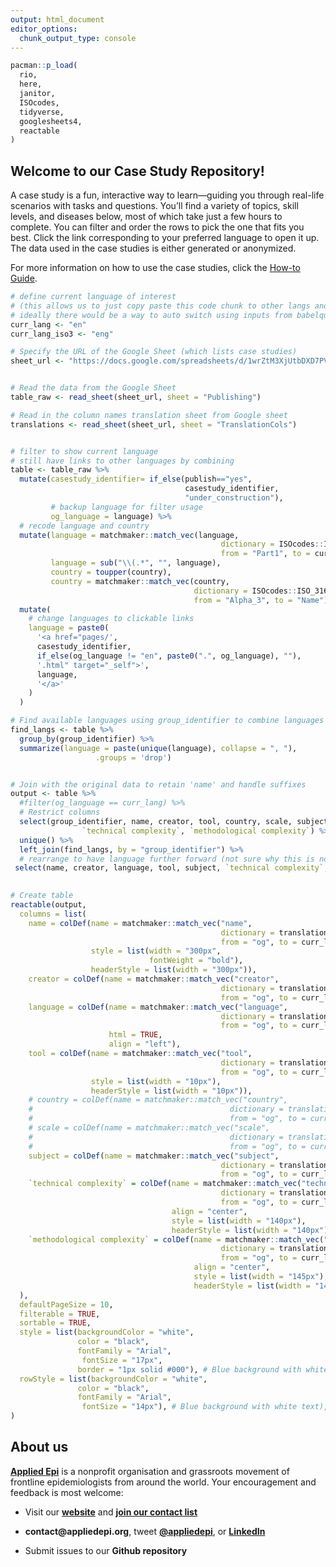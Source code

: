 ```yaml
---
output: html_document
editor_options: 
  chunk_output_type: console
---
```


```r
pacman::p_load(
  rio,
  here,
  janitor,
  ISOcodes,
  tidyverse,
  googlesheets4,
  reactable
)
```

## Welcome to our Case Study Repository!

A case study is a fun, interactive way to learn—guiding you through real-life scenarios with tasks and questions. You’ll find a variety of topics, skill levels, and diseases below, most of which take just a few hours to complete. You can filter and order the rows to pick the one that fits you best. Click the link corresponding to your preferred language to open it up. The data used in the case studies is either generated or anonymized. 

For more information on how to use the case studies, click the [How-to
Guide](pages/instructions.html). 

```r

# define current language of interest 
# (this allows us to just copy paste this code chunk to other langs and switch, 
# ideally there would be a way to auto switch using inputs from babelquarto?)
curr_lang <- "en"
curr_lang_iso3 <- "eng"

# Specify the URL of the Google Sheet (which lists case studies)
sheet_url <- "https://docs.google.com/spreadsheets/d/1wrZtM3XjUtbDXD7PVLOHdd-H92hq_-WAQoIpRatjhlc/edit?gid=598142358"


# Read the data from the Google Sheet
table_raw <- read_sheet(sheet_url, sheet = "Publishing")

# Read in the column names translation sheet from Google sheet
translations <- read_sheet(sheet_url, sheet = "TranslationCols")


# filter to show current language 
# still have links to other languages by combining
table <- table_raw %>%
  mutate(casestudy_identifier= if_else(publish=="yes",
                                       casestudy_identifier, 
                                       "under_construction"), 
         # backup language for filter usage 
         og_language = language) %>% 
  # recode language and country 
  mutate(language = matchmaker::match_vec(language, 
                                               dictionary = ISOcodes::ISO_639_3, 
                                               from = "Part1", to = curr_lang_iso3),
         language = sub("\\(.*", "", language), 
         country = toupper(country),
         country = matchmaker::match_vec(country, 
                                         dictionary = ISOcodes::ISO_3166_1, 
                                         from = "Alpha_3", to = "Name")) %>% 
  mutate(
    # change languages to clickable links 
    language = paste0(
      '<a href="pages/', 
      casestudy_identifier, 
      if_else(og_language != "en", paste0(".", og_language), ""),
      '.html" target="_self">', 
      language, 
      '</a>'
    )
  )

# Find available languages using group_identifier to combine languages
find_langs <- table %>% 
  group_by(group_identifier) %>% 
  summarize(language = paste(unique(language), collapse = ", "), 
                   .groups = 'drop')  


# Join with the original data to retain 'name' and handle suffixes
output <- table %>% 
  #filter(og_language == curr_lang) %>% 
  # Restrict columns  
  select(group_identifier, name, creator, tool, country, scale, subject,
                `technical complexity`, `methodological complexity`) %>% 
  unique() %>% 
  left_join(find_langs, by = "group_identifier") %>% 
  # rearrange to have language further forward (not sure why this is not agreeing)
 select(name, creator, language, tool, subject, `technical complexity`, `methodological complexity`)
  

# Create table
reactable(output,
  columns = list(
    name = colDef(name = matchmaker::match_vec("name", 
                                               dictionary = translations, 
                                               from = "og", to = curr_lang), 
                  style = list(width = "300px",
                               fontWeight = "bold"),
                  headerStyle = list(width = "300px")),
    creator = colDef(name = matchmaker::match_vec("creator", 
                                               dictionary = translations, 
                                               from = "og", to = curr_lang)), 
    language = colDef(name = matchmaker::match_vec("language", 
                                               dictionary = translations, 
                                               from = "og", to = curr_lang), 
                      html = TRUE,
                      align = "left"),
    tool = colDef(name = matchmaker::match_vec("tool", 
                                               dictionary = translations, 
                                               from = "og", to = curr_lang),
                  style = list(width = "10px"),
                  headerStyle = list(width = "10px")), 
    # country = colDef(name = matchmaker::match_vec("country", 
    #                                            dictionary = translations, 
    #                                            from = "og", to = curr_lang), 
    # scale = colDef(name = matchmaker::match_vec("scale", 
    #                                            dictionary = translations, 
    #                                            from = "og", to = curr_lang), 
    subject = colDef(name = matchmaker::match_vec("subject", 
                                               dictionary = translations, 
                                               from = "og", to = curr_lang)),
    `technical complexity` = colDef(name = matchmaker::match_vec("technical complexity", 
                                               dictionary = translations, 
                                               from = "og", to = curr_lang),
                                    align = "center",
                                    style = list(width = "140px"),
                                    headerStyle = list(width = "140px")),
    `methodological complexity` = colDef(name = matchmaker::match_vec("methodological complexity", 
                                               dictionary = translations, 
                                               from = "og", to = curr_lang), 
                                         align = "center",
                                         style = list(width = "145px"),
                                         headerStyle = list(width = "145px"))
  ),
  defaultPageSize = 10,
  filterable = TRUE,
  sortable = TRUE,
  style = list(backgroundColor = "white", 
               color = "black", 
               fontFamily = "Arial",  
                fontSize = "17px",
               border = "1px solid #000"), # Blue background with white text),
  rowStyle = list(backgroundColor = "white", 
               color = "black", 
               fontFamily = "Arial",  
                fontSize = "14px"), # Blue background with white text),
)
```


## About us

[**Applied Epi**](https://www.appliedepi.org/) is a nonprofit organisation and grassroots movement of frontline epidemiologists from around the world. Your encouragement and feedback is most welcome:

-   Visit our [**website**](https://www.appliedepi.org/) and [**join our contact list**](https://docs.google.com/forms/d/e/1FAIpQLSdtk7Mg32lYQ3ucbIM-kIwIRxgRwDfG5TJHsVAbFjQ1i6fwiw/viewform?usp=send_form)

-   **contact\@appliedepi.org**, tweet [**\@appliedepi**](https://x.com/appliedepi), or [**LinkedIn**](https://www.linkedin.com/company/appliedepi/?originalSubdomain=it)

-   Submit issues to our **Github repository**